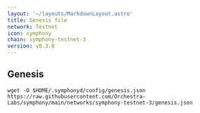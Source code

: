 ```yaml
---
layout: '~/layouts/MarkdownLayout.astro'
title: Genesis file
network: Testnet
icon: symphony
chain: symphony-testnet-3
version: v0.3.0
---
```

## Genesis 

```
wget -O $HOME/.symphonyd/config/genesis.json https://raw.githubusercontent.com/Orchestra-Labs/symphony/main/networks/symphony-testnet-3/genesis.json
```
